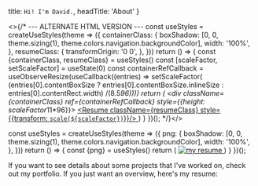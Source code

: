 
  title: `Hi! I'm David.`,
  headTitle: 'About'
}

<>{/*
--- ALTERNATE HTML VERSION ---
  const useStyles = createUseStyles(theme => ({
    containerClass: {
      boxShadow: [0, 0, theme.sizing(1), theme.colors.navigation.backgroundColor],
      width: '100%',
    },
    resumeClass: {
      transformOrigin: '0 0',
    },
  }))
  return () => {
    const {containerClass, resumeClass} = useStyles()
    const [scaleFactor, setScaleFactor] = useState(0)
    const containerRefCallback = useObserveResize(useCallback((entries) => 
      setScaleFactor(
        (entries[0].contentBoxSize ? entries[0].contentBoxSize.inlineSize : entries[0].contentRect.width)
        /(8.5*96))))
    return (
      <div className={containerClass} ref={containerRefCallback} style={{height: scaleFactor*11*96}}>
        <A href='/resume.pdf'>
          <Resume className={resumeClass} style={{transform: `scale(${scaleFactor})`}}/>
        </A>
      </div>
    )
  }
})();
*/}</>

  const useStyles = createUseStyles(theme => ({
    png: {
      boxShadow: [0, 0, theme.sizing(1), theme.colors.navigation.backgroundColor],
      width: '100%',
    },
  }))
  return () => {
    const {png} = useStyles()
    return (
      <A href='/resume.pdf'>
        <img className={png} src='/resume.png' alt='my resume'/>
      </A>
    )
  }
})();


If you want to see details about some projects that I've worked on, check out my <link to='/portfolio'>portfolio</link>. If you just want an overview, here's my <link to='/resume.pdf'>resume</link>:

<Resume/> 